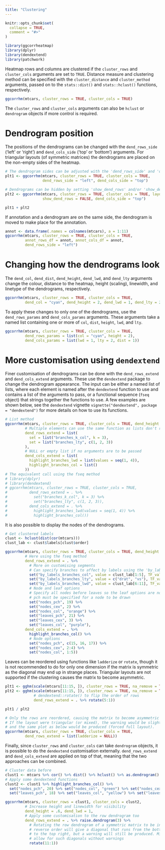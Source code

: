 ```yaml
---
title: "Clustering"
---
```


```r
knitr::opts_chunk$set(
  collapse = TRUE,
  comment = "#>"
)
```

```r
library(ggcorrheatmap)
library(dplyr)
library(dendextend)
library(patchwork)
```

Heatmap rows and columns are clustered if the `cluster_rows` and `cluster_cols` arguments are set to `TRUE`. Distance measure and clustering method can be specified with the `cluster_distance` and `cluster_method` arguments, passed on to the `stats::dist()` and `stats::hclust()` functions, respectively.

```r
ggcorrhm(mtcars, cluster_rows = TRUE, cluster_cols = TRUE)
```

The `cluster_rows` and `cluster_cols` arguments can also be `hclust` or `dendrogram` objects if more control is required.

# Dendrogram position

The positions of the dendrograms can be changed with the `dend_rows_side` ('left' or 'right') and `dend_cols_side` ('top' or 'bottom') arguments. For triangular layouts (of symmetric matrices) the dendrograms are placed on the non-empty sides of the heatmap.

```r
# The dendrogram sides can be adjusted with the 'dend_rows_side' and 'dend_cols_side' arguments
plt1 <- ggcorrhm(mtcars, cluster_rows = TRUE, cluster_cols = TRUE,
                 dend_rows_side = "left", dend_cols_side = "top")

# Dendrograms can be hidden by setting 'show_dend_rows' and/or 'show_dend_cols' to FALSE
plt2 <- ggcorrhm(mtcars, cluster_rows = TRUE, cluster_cols = TRUE, layout = "bl",
                 show_dend_rows = FALSE, dend_cols_side = "top")

plt1 + plt2
```

If annotation and a dendrogram are on the same side, the dendrogram is moved to make place for the annotation.

```r
annot <- data.frame(.names = colnames(mtcars), a = 1:11)
ggcorrhm(mtcars, cluster_rows = TRUE, cluster_cols = TRUE,
         annot_rows_df = annot, annot_cols_df = annot,
         dend_rows_side = "left")
```

# Changing how the dendrograms look

The `dend_col`, `dend_dist`, `dend_height`, `dend_lwd`, and `dend_lty` arguments change the colour, distance to the heatmap, height (scaling), linewidth, and linetype of the dendrograms, respectively. 

```r
ggcorrhm(mtcars, cluster_rows = TRUE, cluster_cols = TRUE,
         dend_col = "cyan", dend_height = 2, dend_lwd = 1, dend_lty = 2)
```

To apply these changes to only one of the dendrograms, use the `dend_rows_params` and `dend_cols_params` arguments. These arguments take a named list containing one or more of `col`, `dist`, `height`, `lwd`, and `lty`.

```r
ggcorrhm(mtcars, cluster_rows = TRUE, cluster_cols = TRUE,
         dend_rows_params = list(col = "cyan", height = 2),
         dend_cols_params = list(lwd = 1, lty = 2, dist = 1))
```

# More customisation using `dendextend`

Finer customisation of dendrograms can be done with the `dend_rows_extend` and `dend_cols_extend` arguments. These use the `dendextend` package to change the dendrogram appearance. The input can be either a named list of lists, where each element is named after the `dendextend` function to use and contains a list of the arguments to pass, or a functional sequence (`fseq` object) that strings together the functions to use. A few examples are shown below, see the `dendextend` vignette `vignette("dendextend", package = "dendextend")` for more details on how to use its functions.

```r
# List method
ggcorrhm(mtcars, cluster_rows = TRUE, cluster_cols = TRUE, dend_height = 1,
         # Multiple elements can use the same function as lists don't require unique names
         dend_rows_extend = list(
           set = list("branches_k_col", k = 3),
           set = list("branches_lty", c(1, 2, 3))
         ),
         # NULL or empty list if no arguments are to be passed
         dend_cols_extend = list(
           highlight_branches_lwd = list(values = seq(1, 4)),
           highlight_branches_col = list()
         ))
# The equivalent call using the fseq method
# library(dplyr)
# library(dendextend)
# ggcorrhm(mtcars, cluster_rows = TRUE, cluster_cols = TRUE,
#          dend_rows_extend = . %>%
#            set("branches_k_col", k = 3) %>%
#            set("branches_lty", c(1, 2, 3)),
#          dend_cols_extend = . %>%
#            highlight_branches_lwd(values = seq(1, 4)) %>%
#            highlight_branches_col())
```

It is also possible to display the nodes of the dendrograms.

```r
# Get clustered labels
clust <- hclust(dist(cor(mtcars)))
clust_lab <- clust$labels[clust$order]

ggcorrhm(mtcars, cluster_rows = TRUE, cluster_cols = TRUE, dend_height = 1,
         # Here using the fseq method
         dend_rows_extend = . %>%
           # More on customising segments
           # Can specify branches to affect by labels using the 'by_labels_branches_*' options
           set("by_labels_branches_col", value = clust_lab[1:5], TF_values = "red") %>%
           set("by_labels_branches_lty", value = c("drat", "vs"), TF_values = 3) %>%
           set("by_labels_branches_lwd", value = clust_lab[6:11], TF_values = 1) %>%
           # Node and leaf options
           # Specify all nodes before leaves so the leaf options are not overwritten
           # pch must be specified for a node to be drawn
           set("nodes_pch", 19) %>%
           set("nodes_cex", 2) %>%
           set("nodes_col", "orange") %>%
           set("leaves_pch", 21) %>%
           set("leaves_cex", 3) %>%
           set("leaves_col", "purple"),
         dend_cols_extend = . %>%
           highlight_branches_col() %>%
           # Node options
           set("nodes_pch", c(15, 16, 17)) %>%
           set("nodes_cex", 2:4) %>%
           set("nodes_col", 1:5))
```

Leaves can be reordered using functions like `ladderize` or `rotate`, though it is not recommended to do for only one dimension if the matrix is symmetric as the diagonal may end up in strange places. Triangular layouts are not supported if the clustering causes the matrix to become asymmetric.

```r
plt1 <- gghm(scale(mtcars[11:15, ]), cluster_rows = TRUE, na_remove = TRUE) # Remove NaNs introduced by scaling
plt2 <- gghm(scale(mtcars[11:15, ]), cluster_rows = TRUE, na_remove = TRUE,
             # dendextend::rotate() to flip the order of rows
             dend_rows_extend = . %>% rotate(5:1))

plt1 / plt2
```

```r
# Only the rows are reordered, causing the matrix to become asymmetric
# If the layout were triangular (or mixed), the warning would be slightly different
# and the same plot as below would be produced (forced full layout).
ggcorrhm(mtcars, cluster_rows = TRUE, cluster_cols = TRUE,
         dend_rows_extend = list(ladderize = NULL))
```

Finally, since `cluster_rows` and `cluster_cols` can take `dendrogram` objects, it is possible to do the `dendextend` customisation externally. `dend_rows_extend` and `dend_cols_extend` are applied on top of that, meaning that the two approaches can be combined.

```r
# Cluster data before
clust1 <- mtcars %>% cor() %>% dist() %>% hclust() %>% as.dendrogram()
# Apply some dendextend functions
clust2 <- clust1 %>% highlight_branches_col() %>%
  set("nodes_pch", 20) %>% set("nodes_col", "green") %>% set("nodes_cex", 2) %>%
  set("leaves_pch", 18) %>% set("leaves_col", "yellow") %>% set("leaves_cex", 3)

ggcorrhm(mtcars, cluster_rows = clust1, cluster_cols = clust2,
         # Increase height and linewidth for visibility
         dend_height = .6, dend_lwd = 1,
         # Apply some customisation to the row dendrogram too
         dend_rows_extend = . %>% raise.dendrogram(3) %>%
           # Rotating the row dendrogram of a symmetric matrix to be in the
           # reverse order will give a diagonal that runs from the bottom left
           # to the top right, but a warning will still be produced. Mixed layouts 
           # allow for such diagonals without warnings
           rotate(11:1))

```

